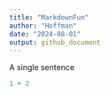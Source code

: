 ```yaml
---
title: "MarkdownFun"
author: "Hoffman"
date: "2024-08-01"
output: github_document
---
```


A single sentence

```r
1 + 2
```


